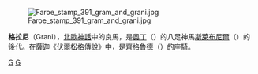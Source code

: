[[File:Faroe_stamp_391_gram_and_grani.jpg|thumb]]

'''格拉尼'''（Grani），[[北歐神話|北歐神話]]中的良馬，是[[奧丁|奧丁]]（{{lang|en|Odin}}）的八足神馬[[斯萊布尼爾|斯萊布尼爾]]（{{lang|en|Sleipnir}}）的後代。在[[薩迦_(文學)|薩迦]]《[[伏爾松格傳說|伏爾松格傳說]]》中，是[[齊格魯德|齊格魯德]]（{{lang|en|Sigurd}}）的座騎。

{{北歐神話}}
{{北歐神話小作品}}

[[Category:北歐神話生物|G]]
[[Category:神话传说中的马|G]]